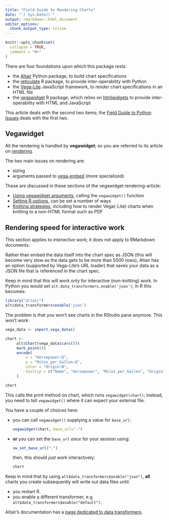 ```yaml
---
title: "Field Guide to Rendering Charts"
date: "`r Sys.Date()`"
output: rmarkdown::html_document
editor_options:
  chunk_output_type: inline
---
```


```r
knitr::opts_chunk$set(
  collapse = TRUE,
  comment = "#>"
)
```

There are four foundations upon which this package rests: 

- the [Altair](https://altair-viz.github.io/) Python package, to build chart specifications
- the [reticulate](https://rstudio.github.io/reticulate/index.html) R package, to provide inter-operability with Python
- the [Vega-Lite](https://vega.github.io/vega-lite/) JavaScript framework, to render chart specifications in an HTML file
- the [vegawidget](https://vegawidget.github.io) R package, which relies on [htmlwidgets](https://www.htmlwidgets.org/) to provide inter-operability with HTML and JavaScript

This article deals with the second two items; the [Field Guide to Python Issues](field-guide-python.html) deals with the first two.

## Vegawidget

All the rendering is handled by **vegawidget**; so you are referred to its article on [rendering](https://vegawidget.github.io/vegawidget/articles/articles/render-vegawidget.html).

The two main issues on rendering are:

- sizing
- arguments passed to [vega-embed](https://github.com/vega/vega-embed) (more specialized)

These are discussed in these sections of the vegawidget rendering-article:

- [Using vegawidget arguments](https://vegawidget.github.io/vegawidget/articles/articles/render-vegawidget.html#using-vegawidget-arguments), calling the `vegawidget()` function
- [Setting R options](https://vegawidget.github.io/vegawidget/articles/articles/render-vegawidget.html#setting-r-options), can be set a number of ways
- [Knitting strategies](https://vegawidget.github.io/vegawidget/articles/articles/render-vegawidget.html#knitting-strategies), including how to render Vega(-Lite) charts when knitting to a non-HTML format such as PDF

## Rendering speed for interactive work

This section applies to *interactive* work; it does not apply to RMarkdown documents.

Rather than embed the data itself into the chart spec as JSON (this will become very slow as the data gets to be more than 5000 rows), Altair has an option (supported by Vega-Lite's URL loader) that saves your data as a JSON file that is referenced in the chart spec. 

Keep in mind that this will work only for interactive (non-knitting) work. In Python you would set `alt.data_transformers.enable('json')`; in R this becomes:

```r
library("altair")
alt$data_transformers$enable('json')
```

The problem is that you won't see charts in the RStudio pane anymore. This won't work:

```r
vega_data <- import_vega_data()

chart <- 
     alt$Chart(vega_data$cars())$
     mark_point()$
     encode(
         x = "Horsepower:Q",
         y = "Miles_per_Gallon:Q",
         color = "Origin:N",
         tooltip = c("Name", "Horsepower", "Miles_per_Gallon", "Origin")
     )

chart
```

This calls the print method on chart, which runs `vegawidget(chart)`; instead, you need to tell `vegawidget()` where it can expect your external file. 

You have a couple of choices here:

- you can call `vegawidget()` supplying a value for `base_url`:

  ```r
  vegawidget(chart, base_url=".")
  ```

- **or** you can set the `base_url` *once* for your session using:

  ```r
  vw_set_base_url(".")
  ```
  
  then, this should *just work* interactively:

  ```r
  chart
  ```

Keep in mind that by using `alt$data_transformers$enable("json")`, **all** charts you create subsequently will write out data files until:

- you restart R.
- you enable a different transformer, e.g `alt$data_transformers$enable("default")`.

Altair's documentation has a [page dedicated to data transformers](https://altair-viz.github.io/user_guide/data_transformers.html).



